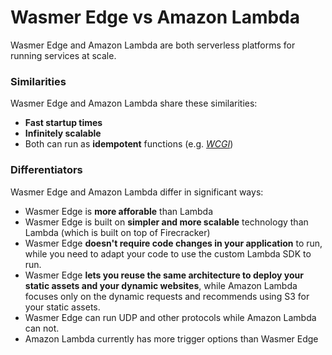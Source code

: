 # Wasmer Edge vs Amazon Lambda

Wasmer Edge and Amazon Lambda are both serverless platforms for running services at scale.

### Similarities

Wasmer Edge and Amazon Lambda share these similarities:

- **Fast startup times**
- **Infinitely scalable**
- Both can run as **idempotent** functions (e.g. [_WCGI_](/runtime/runners/wcgi))

### Differentiators

Wasmer Edge and Amazon Lambda differ in significant ways:

- Wasmer Edge is **more afforable** than Lambda
- Wasmer Edge is built on **simpler and more scalable** technology than Lambda (which is built on top of Firecracker)
- Wasmer Edge **doesn't require code changes in your application** to run, while you need to adapt your code to use the custom Lambda SDK to run.
- Wasmer Edge **lets you reuse the same architecture to deploy your static assets and your dynamic websites**, while Amazon Lambda focuses only on the dynamic requests and recommends using S3 for your static assets.
- Wasmer Edge can run UDP and other protocols while Amazon Lambda can not.
- Amazon Lambda currently has more trigger options than Wasmer Edge
